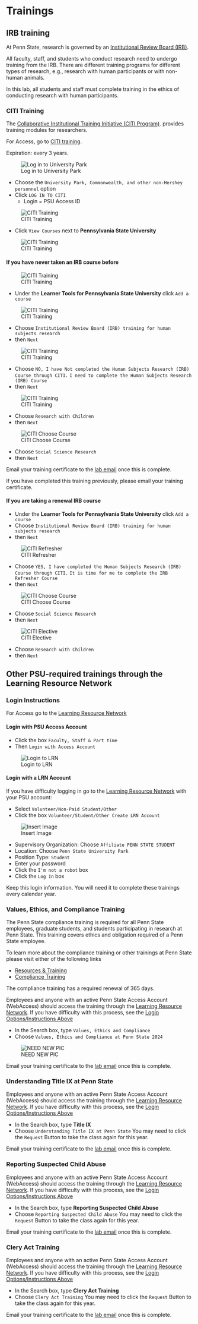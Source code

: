 # Trainings

## IRB training {-}

At Penn State, research is governed by an [Institutional Review Board (IRB)](https://researchsupport.psu.edu/orp/irb/).

All faculty, staff, and students who conduct research need to undergo training from the IRB.
There are different training programs for different types of research, e.g., research with human participants or with non-human animals.

In this lab, all students and staff must complete training in the ethics of conducting research with human participants.

### CITI Training {-}

The [Collaborative Institutional Training Initiative (CITI Program)](https://about.citiprogram.org). provides training modules for researchers.

For Access, go to [CITI training](http://citi.psu.edu/).

Expiration: every 3 years.

![Log in to University Park](include/img/citi_01.png)

- Choose the `University Park, Commonwealth, and other non-Hershey personnel` option  
- Click `LOG IN TO CITI` 
    - Login = PSU Access ID  

![CITI Training](include/img/citi_02.png)

- Click `View Courses` next to **Pennsylvania State University** 

![CITI Training](include/img/citi_03.jpg)

#### If you have never taken an IRB course before {-}


![CITI Training](include/img/citi_04.png)

- Under the **Learner Tools for Pennsylvania State University** click `Add a course`  

![CITI Training](include/img/citi_05.jpg)

- Choose `Institutional Review Board (IRB) training for human subjects research`
- then `Next`

![CITI Training](include/img/citi_06.jpg)

- Choose 
`NO, I have Not completed the Human Subjects Research (IRB) Course through CITI.`
`I need to complete the Human Subjects Research (IRB) Course`
- then `Next` 

![CITI Training](include/img/citi_08.png)

- Choose `Research with Children`
- then `Next`  

![CITI Choose Course](include/img/citi-social-curr.png)

- Choose `Social Science Research`
- then `Next`

::: {.callout-important}

Email your training certificate to the [lab email](mailto:psubrainlab@gmail.com) once this is complete.  

If you have completed this training previously, please email your training certificate.  

:::

#### If you are taking a renewal IRB course {-}


- Under the **Learner Tools for Pennsylvania State University** click `Add a course` 
- Choose `Institutional Review Board (IRB) training for human subjects research`
- then `Next`

![CITI Refresher](include/img/citi-refresher-01.png)

- Choose 
`YES, I have completed the Human Subjects Research (IRB) Course through CITI.`
`It is time for me to complete the IRB Refresher Course` 
- then `Next` 

![CITI Choose Course](include/img/citi-social-curr.png)

- Choose `Social Science Research` 
- then `Next`

![CITI Elective](include/img/citi-elective-children.png)

- Choose `Research with Children`
- then `Next`

## Other PSU-required trainings through the Learning Resource Network {-}

### Login Instructions {-}

For Access go to the [Learning Resource Network](http://lrn.psu.edu/)  

#### Login with PSU Access Account {-}

- Click the box `Faculty, Staff & Part time`  
- Then `Login with Access Account`

![Login to LRN](include/img/comp-train-1.png)

#### Login with a LRN Account {-}

If you have difficulty logging in go to the [Learning Resource Network](http://lrn.psu.edu/) with your PSU account:

- Select `Volunteer/Non-Paid Student/Other`  
- Click the box `Volunteer/Student/Other Create LRN Account`

![Insert Image](include/img/GilmoreLabLogo.png)

- Supervisory Organization: Choose `Affiliate PENN STATE STUDENT`  
- Location: Choose `Penn State University Park`  
- Position Type: `Student`  
- Enter your password  
- Click the `I'm not a robot` box  
- Click the `Log In` box 

Keep this login information. You will need it to complete these trainings every calendar year.

### Values, Ethics, and Compliance Training {-}

The Penn State compliance training is required for all Penn State employees, graduate students, and students participating in research at Penn State. This training covers ethics and obligation required of a Penn State employee.

To learn more about the compliance training or other trainings at Penn State please visit either of the following links

  - [Resources & Training](https://universityethics.psu.edu/resources-and-training)
  - [Compliance Training](https://universityethics.psu.edu/resources-and-training/compliance-training-plan)

The compliance training has a required renewal of 365 days.

Employees and anyone with an active Penn State Access Account (WebAccess) should access the training through the [Learning Resource Network](http://lrn.psu.edu/). If you have difficulty with this process, see the [Login Options/Instructions Above](https://gilmore-lab.github.io/protocols/training.html#login-instructions)


- In the Search box, type `Values, Ethics and Compliance`
- Choose `Values, Ethics and Compliance at Penn State 2024`

![NEED NEW PIC](include/img/comp-train-3.png)

::: {.callout-important}

Email your training certificate to the [lab email](mailto:psubrainlab@gmail.com) once this is complete.  

:::

### Understanding Title IX at Penn State {-}

Employees and anyone with an active Penn State Access Account (WebAccess) should access the training through the [Learning Resource Network](http://lrn.psu.edu/). If you have difficulty with this process, see the [Login Options/Instructions Above](https://gilmore-lab.github.io/protocols/training.html#login-instructions)

- In the Search box, type **Title IX**
- Choose `Understanding Title IX at Penn State`
You may need to click the `Request` Button to take the class again for this year.

::: {.callout-important}

Email your training certificate to the [lab email](mailto:psubrainlab@gmail.com) once this is complete.  

:::

### Reporting Suspected Child Abuse {-}

Employees and anyone with an active Penn State Access Account (WebAccess) should access the training through the [Learning Resource Network](http://lrn.psu.edu/). If you have difficulty with this process, see the [Login Options/Instructions Above](https://gilmore-lab.github.io/protocols/training.html#login-instructions)

- In the Search box, type **Reporting Suspected Child Abuse**
- Choose `Reporting Suspected Child Abuse`
You may need to click the `Request` Button to take the class again for this year.

::: {.callout-important}

Email your training certificate to the [lab email](mailto:psubrainlab@gmail.com) once this is complete.  

:::

### Clery Act Training {-}

Employees and anyone with an active Penn State Access Account (WebAccess) should access the training through the [Learning Resource Network](http://lrn.psu.edu/). If you have difficulty with this process, see the [Login Options/Instructions Above](https://gilmore-lab.github.io/protocols/training.html#login-instructions)

- In the Search box, type **Clery Act Training**
- Choose `Clery Act Training`
You may need to click the `Request` Button to take the class again for this year.

::: {.callout-important}

Email your training certificate to the [lab email](mailto:psubrainlab@gmail.com) once this is complete.  

:::